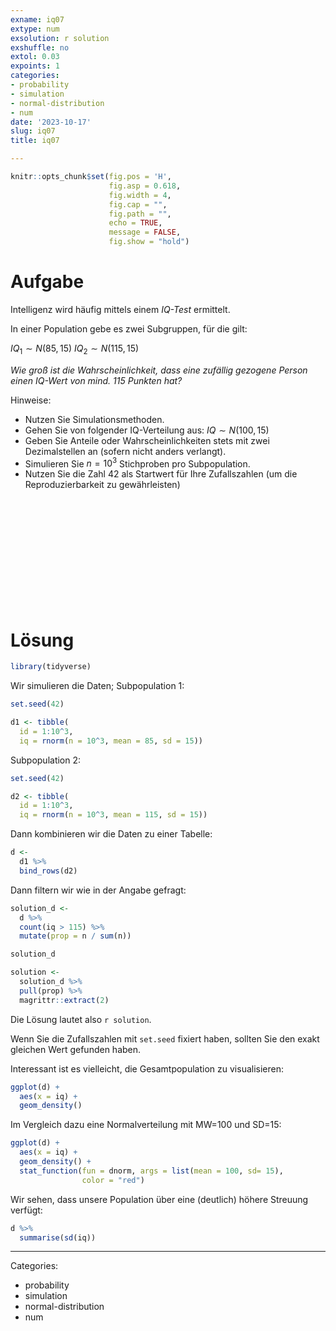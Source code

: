 ```yaml
---
exname: iq07
extype: num
exsolution: r solution
exshuffle: no
extol: 0.03
expoints: 1
categories:
- probability
- simulation
- normal-distribution
- num
date: '2023-10-17'
slug: iq07
title: iq07

---
```





```r
knitr::opts_chunk$set(fig.pos = 'H',
                      fig.asp = 0.618,
                      fig.width = 4,
                      fig.cap = "", 
                      fig.path = "",
                      echo = TRUE, 
                      message = FALSE,
                      fig.show = "hold")
```







# Aufgabe

Intelligenz wird häufig mittels einem *IQ-Test* ermittelt.

In einer Population gebe es zwei Subgruppen, für die gilt:

$IQ_1 \sim N(85, 15)$
$IQ_2 \sim N(115, 15)$

*Wie groß ist die Wahrscheinlichkeit, dass eine zufällig gezogene Person einen IQ-Wert von mind. 115 Punkten hat?*


Hinweise:

- Nutzen Sie Simulationsmethoden.
- Gehen Sie von folgender IQ-Verteilung aus: $IQ \sim N(100,15)$
- Geben Sie Anteile oder Wahrscheinlichkeiten stets mit zwei Dezimalstellen an (sofern nicht anders verlangt).
- Simulieren Sie $n=10^3$ Stichproben pro Subpopulation.
- Nutzen Sie die Zahl 42 als Startwert für Ihre Zufallszahlen (um die Reproduzierbarkeit zu gewährleisten)


</br>
</br>
</br>
</br>
</br>
</br>
</br>
</br>
</br>
</br>

# Lösung


```r
library(tidyverse)
```

Wir simulieren die Daten; Subpopulation 1:

```r
set.seed(42)

d1 <- tibble(
  id = 1:10^3,
  iq = rnorm(n = 10^3, mean = 85, sd = 15))
```


Subpopulation 2:

```r
set.seed(42)

d2 <- tibble(
  id = 1:10^3,
  iq = rnorm(n = 10^3, mean = 115, sd = 15))
```


Dann kombinieren wir die Daten zu einer Tabelle:

```r
d <-
  d1 %>% 
  bind_rows(d2)
```


Dann filtern wir wie in der Angabe gefragt:



```r
solution_d <-
  d %>% 
  count(iq > 115) %>% 
  mutate(prop = n / sum(n))

solution_d
```





```r
solution <- 
  solution_d %>% 
  pull(prop) %>% 
  magrittr::extract(2)
```


Die Lösung lautet also `r solution`.

Wenn Sie die Zufallszahlen mit `set.seed` fixiert haben,
sollten Sie den exakt gleichen Wert gefunden haben.

Interessant ist es vielleicht, die Gesamtpopulation zu visualisieren:


```r
ggplot(d) +
  aes(x = iq) +
  geom_density()
```


Im Vergleich dazu eine Normalverteilung mit MW=100 und SD=15:

```r
ggplot(d) +
  aes(x = iq) +
  geom_density() +
  stat_function(fun = dnorm, args = list(mean = 100, sd= 15), 
                color = "red")
```


Wir sehen, dass unsere Population über eine (deutlich) höhere Streuung verfügt:

```r
d %>% 
  summarise(sd(iq))
```




---

Categories: 

- probability
- simulation
- normal-distribution
- num

